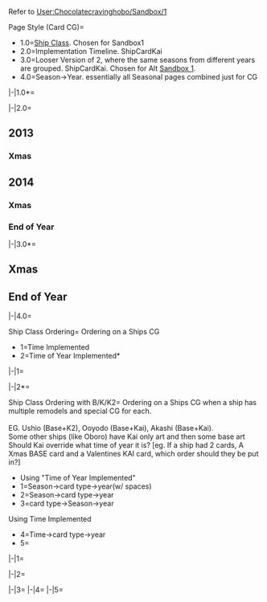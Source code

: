 Refer to [[User:Chocolatecravinghobo/Sandbox/1]]


<tabber>Page Style (Card CG)=
*1.0=[[Ship Class]]. Chosen for Sandbox1
*2.0=Implementation Timeline. ShipCardKai
*3.0=Looser Version of 2, where the same seasons from different years are grouped. ShipCardKai. Chosen for Alt [[User:Chocolatecravinghobo/Sandbox/1|Sandbox 1]].
*4.0=Season->Year. essentially all Seasonal pages combined just for CG
|-|1.0*=
{{ShipCardListKai
|!dd
|custom_row_dd_content = ==[[:Category:Destroyers|Destroyer (DD)]]==
|~
|!mutsuki
|custom_row_mutsuki_content = ===[[:Category:Mutsuki Class|''Mutsuki''-class]]===
|Mutsuki/Valentine
|Kisaragi/Valentine
|Yayoi/Valentine
|Uzuki/Valentine
|Minazuki/Valentine
|~
|!fubuki
|custom_row_fubuki_content = ===[[:Category:Fubuki Class|''Fubuki''-class]]===
|Fubuki/Akimatsuri Happi
|Fubuki/Kai Ni Akimatsuri Happi
|~
|Murakumo/Valentine
|Uranami/Setsubun
|column_count = false
}}
{{clear}}

|-|2.0=
==2013==
===Xmas===
{{ShipCardKai|Naka/Xmas|size=150px}}
{{ShipCardKai|Naka/Xmas|size=150px| damaged=true}}
{{ShipCardKai|Naka/Kai Ni Xmas|size=150px}}
{{ShipCardKai|Naka/Kai Ni Xmas|size=150px| damaged=true}}
==2014==
===Xmas===
{{ShipCardKai|Sazanami/Xmas 2014|size=150px}}
{{ShipCardKai|Sazanami/Xmas 2014|size=150px| damaged=true}}
{{ShipCardKai|Shigure/Kai Ni Xmas|size=150px}}
{{ShipCardKai|Shigure/Kai Ni Xmas|size=150px| damaged=true}}
{{ShipCardKai|Ryuujou/Xmas|size=150px}}
{{ShipCardKai|Ryuujou/Xmas|size=150px| damaged=true}}
{{ShipCardKai|Ryuujou/Kai Ni Xmas|size=150px}}
{{ShipCardKai|Ryuujou/Kai Ni Xmas|size=150px| damaged=true}}
===End of Year===
{{ShipCardKai|Akebono/Year End 2014|size=150px}}
{{ShipCardKai|Akebono/Year End 2014|size=150px| damaged=true}}
{{clear}}

|-|3.0*=
==Xmas==
{{ShipCardKai|Sazanami/Xmas 2014|size=150px}}
{{ShipCardKai|Sazanami/Xmas 2014|size=150px| damaged=true}}
{{ShipCardKai|Shigure/Kai Ni Xmas|size=150px}}
{{ShipCardKai|Shigure/Kai Ni Xmas|size=150px| damaged=true}}
{{ShipCardKai|Naka/Xmas|size=150px}}
{{ShipCardKai|Naka/Xmas|size=150px| damaged=true}}
{{ShipCardKai|Naka/Kai Ni Xmas|size=150px}}
{{ShipCardKai|Naka/Kai Ni Xmas|size=150px| damaged=true}}
{{ShipCardKai|Ryuujou/Xmas|size=150px}}
{{ShipCardKai|Ryuujou/Xmas|size=150px| damaged=true}}
{{ShipCardKai|Ryuujou/Kai Ni Xmas|size=150px}}
{{ShipCardKai|Ryuujou/Kai Ni Xmas|size=150px| damaged=true}}
==End of Year==
{{ShipCardKai|Akebono/Year End 2014|size=150px}}
{{ShipCardKai|Akebono/Year End 2014|size=150px| damaged=true}}
{{clear}}

|-|4.0=
{{ShipCardKai|Naka/Xmas|damaged=true|size=150px}}
{{ShipCardKai|Naka/Kai Ni Xmas|damaged=true|size=150px}}


{{Sandbox/Chocolatecravinghobo
|!xmas
|custom_row_xmas_content = ==Xmas==
|~
|!2013
|Naka/Xmas|damaged=true
|Naka/Kai Ni Xmas
|~
|!2014
|Sazanami/Xmas 2014
|Shigure/Kai Ni Xmas
|Ryuujou/Xmas
|Ryuujou/Kai Ni Xmas
|Ryuujou/Kai Ni Xmas
|Ryuujou/Kai Ni Xmas
|column_count = false
|custom_row_2013_content = ===2013===
|custom_row_2014_content = ===2014===
}}

{{ShipCardListKai
|!xmas
|custom_row_xmas_content = ==Xmas==
|~
|!2013
|Naka/Xmas!damaged=true
|Naka/Kai Ni Xmas
|~
|!2014
|Sazanami/Xmas 2014
|Shigure/Kai Ni Xmas
|Ryuujou/Xmas
|Ryuujou/Kai Ni Xmas
|Ryuujou/Kai Ni Xmas
|Ryuujou/Kai Ni Xmas
|column_count = false
|custom_row_2013_content = ===2013===
|custom_row_2014_content = ===2014===
}}

</tabber>



<tabber>Ship Class Ordering=
Ordering on a Ships CG
*1=Time Implemented
*2=Time of Year Implemented*
|-|1=

{{ShipCardListKai
|!dd
|custom_row_dd_content = ==[[:Category:Destroyers|Destroyer (DD)]]==
|~
|!ayanami
|custom_row_ayanami_content = ===[[:Category:Ayanami Class|''Ayanami''-class]]===
|Oboro/Summer
|Oboro/Summer 2016
|Oboro/Kai Summer 2016
|Oboro/Yukata
|Oboro/Valentine
|~
|Akebono/Valentine
|Akebono/Summer 2016
|Akebono/Summer
|Akebono/Mackerel Pike Festival
|Akebono/Year End
|Akebono/Year End 2014
|Akebono/Rainy
|~
|Sazanami/Xmas
|Sazanami/Xmas 2015
|Sazanami/Xmas 2016
|Sazanami/Kai Xmas 2016
|Sazanami/Summer
|~
|Ushio/Summer
|Ushio/Kai Ni Summer
|Ushio/Mackerel Pike Festival
|Ushio/Kai Ni Mackerel Pike Festival
|Ushio/New Year
|Ushio/Kai Ni New Year
|Ushio/Hinamatsuri
|Ushio/Kai Ni Hinamatsuri
|column_count = false
}}


|-|2*=

{{ShipCardListKai
|!dd
|custom_row_dd_content = ==[[:Category:Destroyers|Destroyer (DD)]]==
|~
|!ayanami
|custom_row_ayanami_content = ===[[:Category:Ayanami Class|''Ayanami''-class]]===
|Oboro/Valentine
|Oboro/Summer
|Oboro/Summer 2016
|Oboro/Kai Summer 2016
|Oboro/Yukata
|~
|Akebono/Valentine
|Akebono/Rainy
|Akebono/Summer 2016
|Akebono/Summer
|Akebono/Mackerel Pike Festival
|Akebono/Year End
|Akebono/Year End 2014
|~
|Sazanami/Summer
|Sazanami/Xmas
|Sazanami/Xmas 2015
|Sazanami/Xmas 2016
|Sazanami/Kai Xmas 2016
|~
|Ushio/New Year
|Ushio/Kai Ni New Year
|Ushio/Hinamatsuri
|Ushio/Kai Ni Hinamatsuri
|Ushio/Summer
|Ushio/Kai Ni Summer
|Ushio/Mackerel Pike Festival
|Ushio/Kai Ni Mackerel Pike Festival
|column_count = false
}}


</tabber>

<tabber>Ship Class Ordering with B/K/K2=
Ordering on a Ships CG when a ship has multiple remodels and special CG for each.<br><br>
EG. Ushio (Base+K2), Ooyodo (Base+Kai), Akashi (Base+Kai).<br>
Some other ships (like Oboro) have Kai only art and then some base art<br>
Should Kai override what time of year it is? [eg. If a ship had 2 cards, A Xmas BASE card and a Valentines KAI card, which order should they be put in?]

*Using "Time of Year Implemented"
*1=Season->card type->year(w/ spaces)
*2=Season->card type->year
*3=card type->Season->year
Using Time Implemented
*4=Time->card type->year
*5=


|-|1=
{{ShipCardListKai
|!dd
|custom_row_dd_content = ==[[:Category:Destroyers|Destroyer (DD)]]==
|~
|!ayanami
|custom_row_ayanami_content = ===[[:Category:Ayanami Class|''Ayanami''-class]]===
|Oboro/Valentine
|~
|Oboro/Summer
|Oboro/Summer 2016
|Oboro/Kai Summer 2016
|~
|Oboro/Yukata
|~
|Ushio/New Year
|Ushio/Kai Ni New Year
|~
|Ushio/Hinamatsuri
|Ushio/Kai Ni Hinamatsuri
|~
|Ushio/Summer
|Ushio/Kai Ni Summer
|~
|Ushio/Mackerel Pike Festival
|Ushio/Kai Ni Mackerel Pike Festival
|~
|!shiratsuyu
|custom_row_shiratsuyu_content = ===[[:Category:Shiratsuyu Class|''Shiratsuyu''-class]]===
|Shiratsuyu/Kai Summer
|Shiratsuyu/Yukata
|~
|Harusame/Valentine
|Harusame/Kai Spring
|Harusame/Fall
|~
|!cl
|custom_row_cl_content = ==[[:Category:Light Cruisers|Light Cruiser (CL)]]==
|~
|!ooyodo
|custom_row_ooyodo_content = ===[[Ooyodo|''Ooyodo'']]===
|Ooyodo/New Year
|Ooyodo/Kai New Year
|~
|Ooyodo/Summer
|Ooyodo/Kai Summer
|~
|Ooyodo/Kai Yukata
|~
|Ooyodo/Xmas
|Ooyodo/Kai Xmas
|~
|!ar
|custom_row_ar_content = ==[[:Category:Auxiliary Ship|Repair Ship (AR)]]==
|~
|!akashi
|custom_row_akashi_content = ===[[:Category:Akashi Class|''Akashi''-class]]===
|Akashi/New Year
|Akashi/Kai New Year
|~
|Akashi/Setsubun
|Akashi/Kai Setsubun
|~
|Akashi/Kai Summer
|~
|Akashi/Xmas
|Akashi/Kai Xmas
|column_count = false
}}


|-|2=
{{ShipCardListKai
|!dd
|custom_row_dd_content = ==[[:Category:Destroyers|Destroyer (DD)]]==
|~
|!ayanami
|custom_row_ayanami_content = ===[[:Category:Ayanami Class|''Ayanami''-class]]===
|Oboro/Valentine
|Oboro/Summer
|Oboro/Summer 2016
|Oboro/Kai Summer 2016
|Oboro/Yukata
|~
|Ushio/New Year
|Ushio/Kai Ni New Year
|Ushio/Hinamatsuri
|Ushio/Kai Ni Hinamatsuri
|Ushio/Summer
|Ushio/Kai Ni Summer
|Ushio/Mackerel Pike Festival
|Ushio/Kai Ni Mackerel Pike Festival
|~
|!shiratsuyu
|custom_row_shiratsuyu_content = ===[[:Category:Shiratsuyu Class|''Shiratsuyu''-class]]===
|Shiratsuyu/Kai Summer
|Shiratsuyu/Yukata
|~
|Harusame/Valentine
|Harusame/Kai Spring
|Harusame/Fall
|~
|!cl
|custom_row_cl_content = ==[[:Category:Light Cruisers|Light Cruiser (CL)]]==
|~
|!ooyodo
|custom_row_ooyodo_content = ===[[Ooyodo|''Ooyodo'']]===
|Ooyodo/New Year
|Ooyodo/Kai New Year
|Ooyodo/Summer
|Ooyodo/Kai Summer
|Ooyodo/Kai Yukata
|Ooyodo/Xmas
|Ooyodo/Kai Xmas
|~
|!ar
|custom_row_ar_content = ==[[:Category:Auxiliary Ship|Repair Ship (AR)]]==
|~
|!akashi
|custom_row_akashi_content = ===[[:Category:Akashi Class|''Akashi''-class]]===
|Akashi/New Year
|Akashi/Kai New Year
|Akashi/Setsubun
|Akashi/Kai Setsubun
|Akashi/Kai Summer
|Akashi/Xmas
|Akashi/Kai Xmas
|column_count = false
}}


|-|3=
{{ShipCardListKai
|!dd
|custom_row_dd_content = ==[[:Category:Destroyers|Destroyer (DD)]]==
|~
|!ayanami
|custom_row_ayanami_content = ===[[:Category:Ayanami Class|''Ayanami''-class]]===
|Oboro/Valentine
|Oboro/Summer
|Oboro/Summer 2016
|Oboro/Yukata
|Oboro/Kai Summer 2016
|~
|Ushio/New Year
|Ushio/Hinamatsuri
|Ushio/Summer
|Ushio/Mackerel Pike Festival
|Ushio/Kai Ni New Year
|Ushio/Kai Ni Hinamatsuri
|Ushio/Kai Ni Summer
|Ushio/Kai Ni Mackerel Pike Festival
|~
|!shiratsuyu
|custom_row_shiratsuyu_content = ===[[:Category:Shiratsuyu Class|''Shiratsuyu''-class]]===
|Shiratsuyu/Yukata
|Shiratsuyu/Kai Summer
|~
|Harusame/Valentine
|Harusame/Fall
|Harusame/Kai Spring
|~
|!cl
|custom_row_cl_content = ==[[:Category:Light Cruisers|Light Cruiser (CL)]]==
|~
|!ooyodo
|custom_row_ooyodo_content = ===[[Ooyodo|''Ooyodo'']]===
|Ooyodo/New Year
|Ooyodo/Summer
|Ooyodo/Xmas
|Ooyodo/Kai New Year
|Ooyodo/Kai Summer
|Ooyodo/Kai Yukata
|Ooyodo/Kai Xmas
|~
|!ar
|custom_row_ar_content = ==[[:Category:Auxiliary Ship|Repair Ship (AR)]]==
|~
|!akashi
|custom_row_akashi_content = ===[[:Category:Akashi Class|''Akashi''-class]]===
|Akashi/New Year
|Akashi/Setsubun
|Akashi/Xmas
|Akashi/Kai New Year
|Akashi/Kai Setsubun
|Akashi/Kai Summer
|Akashi/Kai Xmas
|column_count = false
}}
|-|4=
|-|5=

</tabber>

<!--
Must be moved to a different sandbox, for full CG instead of card CG.

<tabber>Page Style (Full CG)=

ShipGraphicKai / SeasonalGallery

*1=
*2.1=Implementation Timeline. 
*3.1=ShipGraphicKai / SeasonalGallery. Chosen for [[User:Chocolatecravinghobo/Sandbox/3|Sandbox 3]].
|-|1=

|-|2=
==2013==
===Xmas (ShipGraphicKai)===

{{ShipGraphicKai|Naka/Xmas|size=150px}}
{{ShipGraphicKai|Naka/Xmas|size=150px| damaged=true}}
{{ShipGraphicKai|Naka/Kai Ni Xmas|size=150px}}
{{ShipGraphicKai|Naka/Kai Ni Xmas|size=150px| damaged=true}}
==2014==
===Xmas (SeasonalGallery)===
{{SeasonalGallery|Sazanami/Xmas 2014|Shigure/Kai Ni Xmas|Ryuujou/Xmas|Ryuujou/Kai Ni Xmas}}
===End of Year===
CG
{{clear}}

|-|3*=
==Xmas (SeasonalGallery)==
{{SeasonalGallery|Sazanami/Xmas 2014|Shigure/Kai Ni Xmas|Naka/Xmas|Naka/Kai Ni Xmas|Ryuujou/Xmas|Ryuujou/Kai Ni Xmas}}
==End of Year (ShipGraphicKai)==
{{ShipGraphicKai|Akebono/Year End 2014|size=150px}}
{{ShipGraphicKai|Akebono/Year End 2014|size=150px| damaged=true}}
{{clear}}
</tabber>-->